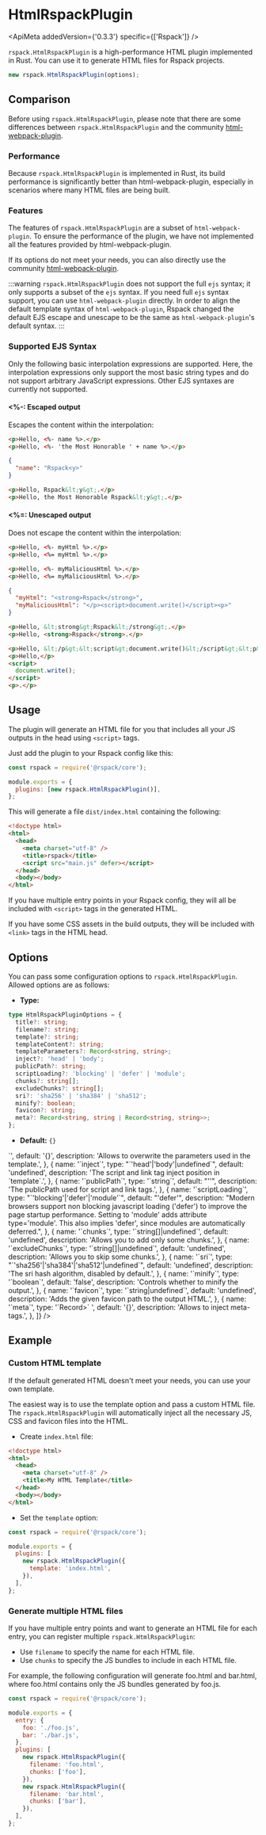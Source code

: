 
# HtmlRspackPlugin

<ApiMeta addedVersion={'0.3.3'} specific={['Rspack']} />

`rspack.HtmlRspackPlugin` is a high-performance HTML plugin implemented in Rust. You can use it to generate HTML files for Rspack projects.

```js
new rspack.HtmlRspackPlugin(options);
```

## Comparison

Before using `rspack.HtmlRspackPlugin`, please note that there are some differences between `rspack.HtmlRspackPlugin` and the community [html-webpack-plugin](https://www.npmjs.com/package/html-webpack-plugin).

### Performance

Because `rspack.HtmlRspackPlugin` is implemented in Rust, its build performance is significantly better than html-webpack-plugin, especially in scenarios where many HTML files are being built.

### Features

The features of `rspack.HtmlRspackPlugin` are a subset of `html-webpack-plugin`. To ensure the performance of the plugin, we have not implemented all the features provided by html-webpack-plugin.

If its options do not meet your needs, you can also directly use the community [html-webpack-plugin](https://www.npmjs.com/package/html-webpack-plugin).

:::warning
`rspack.HtmlRspackPlugin` does not support the full `ejs` syntax; it only supports a subset of the `ejs` syntax. If you need full `ejs` syntax support, you can use `html-webpack-plugin` directly.
In order to align the default template syntax of `html-webpack-plugin`, Rspack changed the default EJS escape and unescape to be the same as `html-webpack-plugin`'s default syntax.
:::

### Supported EJS Syntax

Only the following basic interpolation expressions are supported. Here, the interpolation expressions only support the most basic string types and do not support arbitrary JavaScript expressions. Other EJS syntaxes are currently not supported.

#### \<%-: Escaped output

Escapes the content within the interpolation:

```html title="ejs"
<p>Hello, <%- name %>.</p>
<p>Hello, <%- 'the Most Honorable ' + name %>.</p>
```

```json title="locals"
{
  "name": "Rspack<y>"
}
```

```html title="html"
<p>Hello, Rspack&lt;y&gt;.</p>
<p>Hello, the Most Honorable Rspack&lt;y&gt;.</p>
```

#### \<%=: Unescaped output

Does not escape the content within the interpolation:

```html title="ejs"
<p>Hello, <%- myHtml %>.</p>
<p>Hello, <%= myHtml %>.</p>

<p>Hello, <%- myMaliciousHtml %>.</p>
<p>Hello, <%= myMaliciousHtml %>.</p>
```

```json title="locals"
{
  "myHtml": "<strong>Rspack</strong>",
  "myMaliciousHtml": "</p><script>document.write()</script><p>"
}
```

```html title="html"
<p>Hello, &lt;strong&gt;Rspack&lt;/strong&gt;.</p>
<p>Hello, <strong>Rspack</strong>.</p>

<p>Hello, &lt;/p&gt;&lt;script&gt;document.write()&lt;/script&gt;&lt;p&gt;.</p>
<p>Hello,</p>
<script>
  document.write();
</script>
<p>.</p>
```

## Usage

The plugin will generate an HTML file for you that includes all your JS outputs in the head using `<script>` tags.

Just add the plugin to your Rspack config like this:

```js title="rspack.config.js"
const rspack = require('@rspack/core');

module.exports = {
  plugins: [new rspack.HtmlRspackPlugin()],
};
```

This will generate a file `dist/index.html` containing the following:

```html
<!doctype html>
<html>
  <head>
    <meta charset="utf-8" />
    <title>rspack</title>
    <script src="main.js" defer></script>
  </head>
  <body></body>
</html>
```

If you have multiple entry points in your Rspack config, they will all be included with `<script>` tags in the generated HTML.

If you have some CSS assets in the build outputs, they will be included with `<link>` tags in the HTML head.

## Options

You can pass some configuration options to `rspack.HtmlRspackPlugin`. Allowed options are as follows:

- **Type:**

```ts
type HtmlRspackPluginOptions = {
  title?: string;
  filename?: string;
  template?: string;
  templateContent?: string;
  templateParameters?: Record<string, string>;
  inject?: 'head' | 'body';
  publicPath?: string;
  scriptLoading?: 'blocking' | 'defer' | 'module';
  chunks?: string[];
  excludeChunks?: string[];
  sri?: 'sha256' | 'sha384' | 'sha512';
  minify?: boolean;
  favicon?: string;
  meta?: Record<string, string | Record<string, string>>;
};
```

- **Default:** `{}`

<Table
  header={[
    {
      name: 'Name',
      key: 'name',
    },
    {
      name: 'Type',
      key: 'type',
    },
    {
      name: 'Default',
      key: 'default',
    },
    {
      name: 'Description',
      key: 'description',
    },
  ]}
  body={[
    {
      name: '`title`',
      type: '`string|undefined`',
      default: 'undefined',
      description: 'The title to use for the generated HTML document.',
    },
    {
      name: '`filename`',
      type: '`string`',
      default: "'index.html'",
      description:
        'The file to write the HTML to. Defaults to `index.html`. You can specify a subdirectory here too (eg: pages/index.html).',
    },
    {
      name: '`template`',
      type: '`string|undefined`',
      default: 'undefined',
      description: 'The template file path.',
    },
    {
      name: '`templateContent`',
      type: '`string|undefined`',
      default: 'undefined',
      description:
        'The template file content, priority is greater than template.',
    },
    {
      name: '`templateParameters`',
      type: '`Record<string, string>`',
      default: '{}',
      description: 'Allows to overwrite the parameters used in the template.',
    },
    {
      name: '`inject`',
      type: "`'head'|'body'|undefined`",
      default: 'undefined',
      description: 'The script and link tag inject position in `template`.',
    },
    {
      name: '`publicPath`',
      type: '`string`',
      default: "''",
      description: 'The publicPath used for script and link tags.',
    },
    {
      name: '`scriptLoading`',
      type: "`'blocking'|'defer'|'module'`",
      default: "'defer'",
      description:
        "Modern browsers support non blocking javascript loading ('defer') to improve the page startup performance. Setting to 'module' adds attribute type='module'. This also implies 'defer', since modules are automatically deferred.",
    },
    {
      name: '`chunks`',
      type: '`string[]|undefined`',
      default: 'undefined',
      description: 'Allows you to add only some chunks.',
    },
    {
      name: '`excludeChunks`',
      type: '`string[]|undefined`',
      default: 'undefined',
      description: 'Allows you to skip some chunks.',
    },
    {
      name: '`sri`',
      type: "`'sha256'|'sha384'|'sha512'|undefined`",
      default: 'undefined',
      description: 'The sri hash algorithm, disabled by default.',
    },
    {
      name: '`minify`',
      type: '`boolean`',
      default: 'false',
      description: 'Controls whether to minify the output.',
    },
    {
      name: '`favicon`',
      type: '`string|undefined`',
      default: 'undefined',
      description: 'Adds the given favicon path to the output HTML.',
    },
    {
      name: '`meta`',
      type: '`Record<string, string|Record<string, string>>` ',
      default: '{}',
      description: 'Allows to inject meta-tags.',
    },
  ]}
/>

## Example

### Custom HTML template

If the default generated HTML doesn't meet your needs, you can use your own template.

The easiest way is to use the template option and pass a custom HTML file. The `rspack.HtmlRspackPlugin` will automatically inject all the necessary JS, CSS and favicon files into the HTML.

- Create `index.html` file:

```html title="index.html"
<!doctype html>
<html>
  <head>
    <meta charset="utf-8" />
    <title>My HTML Template</title>
  </head>
  <body></body>
</html>
```

- Set the `template` option:

```js title="rspack.config.js"
const rspack = require('@rspack/core');

module.exports = {
  plugins: [
    new rspack.HtmlRspackPlugin({
      template: 'index.html',
    }),
  ],
};
```

### Generate multiple HTML files

If you have multiple entry points and want to generate an HTML file for each entry, you can register multiple `rspack.HtmlRspackPlugin`:

- Use `filename` to specify the name for each HTML file.
- Use `chunks` to specify the JS bundles to include in each HTML file.

For example, the following configuration will generate foo.html and bar.html, where foo.html contains only the JS bundles generated by foo.js.

```js title="rspack.config.js"
const rspack = require('@rspack/core');

module.exports = {
  entry: {
    foo: './foo.js',
    bar: './bar.js',
  },
  plugins: [
    new rspack.HtmlRspackPlugin({
      filename: 'foo.html',
      chunks: ['foo'],
    }),
    new rspack.HtmlRspackPlugin({
      filename: 'bar.html',
      chunks: ['bar'],
    }),
  ],
};
```
